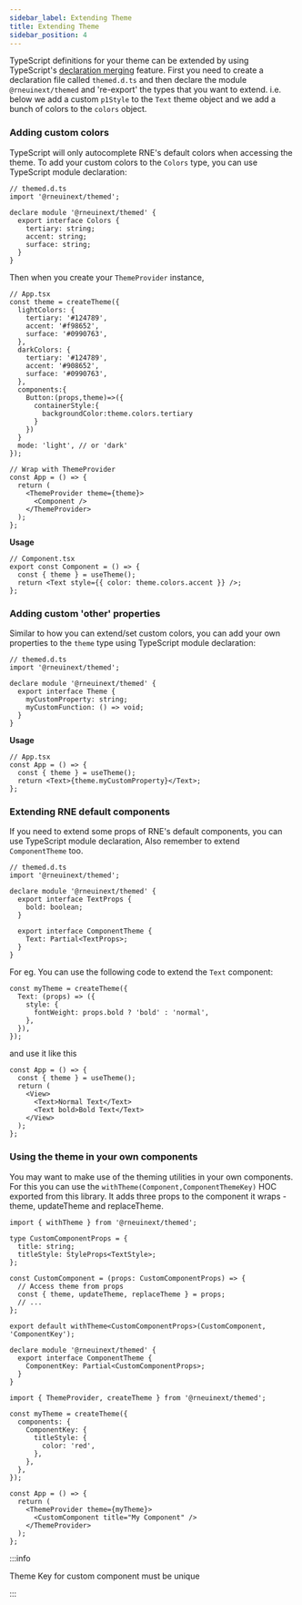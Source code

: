 ```yaml
---
sidebar_label: Extending Theme
title: Extending Theme
sidebar_position: 4
---
```


TypeScript definitions for your theme can be extended by using TypeScript's [declaration merging](https://www.typescriptlang.org/docs/handbook/declaration-merging.html) feature. First you need to create a declaration file called `themed.d.ts` and then declare the module `@rneuinext/themed` and 're-export' the types that you want to extend. i.e. below we add a custom `p1Style` to the `Text` theme object and we add a bunch of colors to the `colors` object.

### Adding custom colors

TypeScript will only autocomplete RNE's default colors when accessing the theme. To add your custom colors to the `Colors` type, you can use TypeScript module declaration:

```tsx
// themed.d.ts
import '@rneuinext/themed';

declare module '@rneuinext/themed' {
  export interface Colors {
    tertiary: string;
    accent: string;
    surface: string;
  }
}
```

Then when you create your `ThemeProvider` instance,

```tsx
// App.tsx
const theme = createTheme({
  lightColors: {
    tertiary: '#124789',
    accent: '#f98652',
    surface: '#0990763',
  },
  darkColors: {
    tertiary: '#124789',
    accent: '#908652',
    surface: '#0990763',
  },
  components:{
    Button:(props,theme)=>({
      containerStyle:{
        backgroundColor:theme.colors.tertiary
      }
    })
  }
  mode: 'light', // or 'dark'
});

// Wrap with ThemeProvider
const App = () => {
  return (
    <ThemeProvider theme={theme}>
      <Component />
    </ThemeProvider>
  );
};
```

**Usage**

```tsx
// Component.tsx
export const Component = () => {
  const { theme } = useTheme();
  return <Text style={{ color: theme.colors.accent }} />;
};
```

### Adding custom 'other' properties

Similar to how you can extend/set custom colors, you can add your own properties to the `theme` type using TypeScript module declaration:

```tsx
// themed.d.ts
import '@rneuinext/themed';

declare module '@rneuinext/themed' {
  export interface Theme {
    myCustomProperty: string;
    myCustomFunction: () => void;
  }
}
```

**Usage**

```tsx
// App.tsx
const App = () => {
  const { theme } = useTheme();
  return <Text>{theme.myCustomProperty}</Text>;
};
```

### Extending RNE default components

If you need to extend some props of RNE's default components, you can use TypeScript module declaration, Also remember to extend `ComponentTheme` too.

```tsx
// themed.d.ts
import '@rneuinext/themed';

declare module '@rneuinext/themed' {
  export interface TextProps {
    bold: boolean;
  }

  export interface ComponentTheme {
    Text: Partial<TextProps>;
  }
}
```

For eg. You can use the following code to extend the `Text` component:

```tsx
const myTheme = createTheme({
  Text: (props) => ({
    style: {
      fontWeight: props.bold ? 'bold' : 'normal',
    },
  }),
});
```

and use it like this

```tsx
const App = () => {
  const { theme } = useTheme();
  return (
    <View>
      <Text>Normal Text</Text>
      <Text bold>Bold Text</Text>
    </View>
  );
};
```

### Using the theme in your own components

You may want to make use of the theming utilities in your own components. For this you can use the `withTheme(Component,ComponentThemeKey)` HOC exported from this library. It adds three props to the component it wraps - theme, updateTheme and replaceTheme.

```tsx
import { withTheme } from '@rneuinext/themed';

type CustomComponentProps = {
  title: string;
  titleStyle: StyleProps<TextStyle>;
};

const CustomComponent = (props: CustomComponentProps) => {
  // Access theme from props
  const { theme, updateTheme, replaceTheme } = props;
  // ...
};

export default withTheme<CustomComponentProps>(CustomComponent, 'ComponentKey');

declare module '@rneuinext/themed' {
  export interface ComponentTheme {
    ComponentKey: Partial<CustomComponentProps>;
  }
}
```

```tsx
import { ThemeProvider, createTheme } from '@rneuinext/themed';

const myTheme = createTheme({
  components: {
    ComponentKey: {
      titleStyle: {
        color: 'red',
      },
    },
  },
});

const App = () => {
  return (
    <ThemeProvider theme={myTheme}>
      <CustomComponent title="My Component" />
    </ThemeProvider>
  );
};
```

:::info

Theme Key for custom component must be unique

:::
